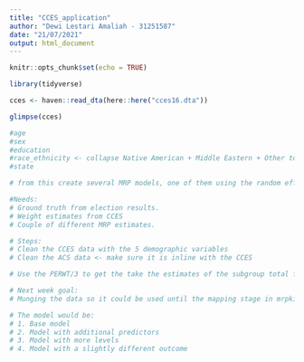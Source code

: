```yaml
---
title: "CCES_application"
author: "Dewi Lestari Amaliah - 31251587"
date: "21/07/2021"
output: html_document
---
```


```r
knitr::opts_chunk$set(echo = TRUE)

library(tidyverse)
```

```r
cces <- haven::read_dta(here::here("cces16.dta"))

glimpse(cces)

#age
#sex
#education
#race_ethnicity <- collapse Native American + Middle Eastern + Other to be Other
#state

# from this create several MRP models, one of them using the random effect of each race group. 

#Needs:
# Ground truth from election results.
# Weight estimates from CCES
# Couple of different MRP estimates.

# Steps:
# Clean the CCES data with the 5 demographic variables
# Clean the ACS data <- make sure it is inline with the CCES 

# Use the PERWT/3 to get the take the estimates of the subgroup total from the 3 years of survey 

# Next week goal:
# Munging the data so it could be used until the mapping stage in mrpkit. 

# The model would be:
# 1. Base model
# 2. Model with additional predictors
# 3. Model with more levels
# 4. Model with a slightly different outcome

```

